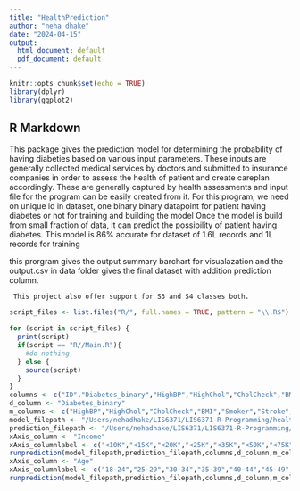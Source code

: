 ```yaml
---
title: "HealthPrediction"
author: "neha dhake"
date: "2024-04-15"
output:
  html_document: default
  pdf_document: default
---
```


```r
knitr::opts_chunk$set(echo = TRUE)
library(dplyr)
library(ggplot2)
```

## R Markdown

This package gives the prediction model for determining the probability of having diabeties based on various input parameters.
  These inputs are generally collected medical services by doctors and submitted to insurance companies in order to assess the health of patient and create careplan accordingly.
  These are generally captured by health assessments and input file for the program can be easily created from it.
  For this program, we need on unique id in dataset, one binary binary datapoint for patient having diabetes or not for training and building the model
  Once the model is build from small fraction of data, it can predict the possibility of patient having diabetes.
  This model is 86% accurate for dataset of 1.6L records and 1L records for training 
  
  this prorgram gives the output summary barchart for visualazation
  and the output.csv in data folder gives the final dataset with addition prediction column.
   
     This project also offer support for S3 and S4 classes both.

  
```r
script_files <- list.files("R/", full.names = TRUE, pattern = "\\.R$")

for (script in script_files) {
  print(script)
  if(script == "R//Main.R"){
    #do nothing
  } else {
    source(script)
  }
}
columns <- c("ID","Diabetes_binary","HighBP","HighChol","CholCheck","BMI","Smoker","Stroke","HeartDiseaseorAttack","PhysActivity","Fruits","Veggies","HvyAlcoholConsump","AnyHealthcare","NoDocbcCost","GenHlth","MentHlth","PhysHlth","DiffWalk","Sex","Age","Education","Income")
d_column <- "Diabetes_binary"
m_columns <- c("HighBP","HighChol","CholCheck","BMI","Smoker","Stroke","HeartDiseaseorAttack","HvyAlcoholConsump","Age")
model_filepath <- "/Users/nehadhake/LIS6371/LIS6371-R-Programming/healthprediction/data/Training_data.csv"
prediction_filepath <- "/Users/nehadhake/LIS6371/LIS6371-R-Programming/healthprediction/data/Prediction_data.csv"
xAxis_column <- "Income"
xAxis_columnlabel <- c("<10K","<15K","<20K","<25K","<35K","<50K","<75K",">75K")
runprediction(model_filepath,prediction_filepath,columns,d_column,m_columns,xAxis_column,xAxis_columnlabel)
xAxis_column <- "Age"
xAxis_columnlabel <- c("18-24","25-29","30-34","35-39","40-44","45-49","50-54","55-59","60-64","65-69","70-74","75-79","80+")
runprediction(model_filepath,prediction_filepath,columns,d_column,m_columns,xAxis_column,xAxis_columnlabel)


```
